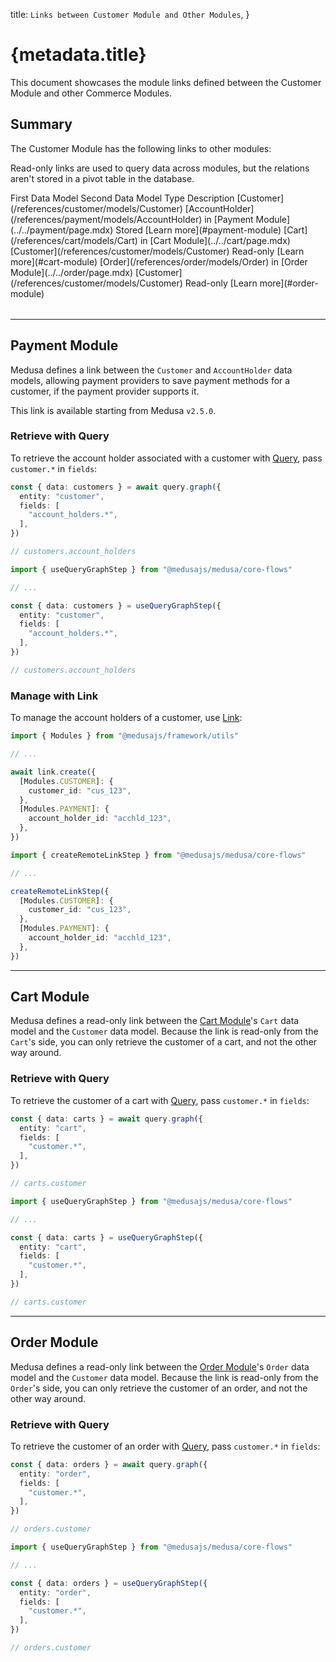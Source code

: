
  title: `Links between Customer Module and Other Modules`,
}

# {metadata.title}

This document showcases the module links defined between the Customer Module and other Commerce Modules.

## Summary

The Customer Module has the following links to other modules:

<Note title="Tip">

Read-only links are used to query data across modules, but the relations aren't stored in a pivot table in the database.

</Note>

<Table>
  <Table.Header>
    <Table.Row>
      <Table.HeaderCell>
        First Data Model
      </Table.HeaderCell>
      <Table.HeaderCell>
        Second Data Model
      </Table.HeaderCell>
      <Table.HeaderCell>
        Type
      </Table.HeaderCell>
      <Table.HeaderCell>
        Description
      </Table.HeaderCell>
    </Table.Row>
  </Table.Header>
  <Table.Body>
    <Table.Row>
      <Table.Cell>
        [Customer](/references/customer/models/Customer)
      </Table.Cell>
      <Table.Cell>
        [AccountHolder](/references/payment/models/AccountHolder) in [Payment Module](../../payment/page.mdx)
      </Table.Cell>
      <Table.Cell>
        Stored
      </Table.Cell>
      <Table.Cell>
        [Learn more](#payment-module)
      </Table.Cell>
    </Table.Row>
    <Table.Row>
      <Table.Cell>
        [Cart](/references/cart/models/Cart) in [Cart Module](../../cart/page.mdx)
      </Table.Cell>
      <Table.Cell>
        [Customer](/references/customer/models/Customer)
      </Table.Cell>
      <Table.Cell>
        Read-only
      </Table.Cell>
      <Table.Cell>
        [Learn more](#cart-module)
      </Table.Cell>
    </Table.Row>
    <Table.Row>
      <Table.Cell>
        [Order](/references/order/models/Order) in [Order Module](../../order/page.mdx)
      </Table.Cell>
      <Table.Cell>
        [Customer](/references/customer/models/Customer)
      </Table.Cell>
      <Table.Cell>
        Read-only
      </Table.Cell>
      <Table.Cell>
        [Learn more](#order-module)
      </Table.Cell>
    </Table.Row>
  </Table.Body>
</Table>


---

## Payment Module

Medusa defines a link between the `Customer` and `AccountHolder` data models, allowing payment providers to save payment methods for a customer, if the payment provider supports it.

<Note>

This link is available starting from Medusa `v2.5.0`.

</Note>

### Retrieve with Query

To retrieve the account holder associated with a customer with [Query](!docs!/learn/fundamentals/module-links/query), pass `customer.*` in `fields`:

<CodeTabs group="relation-query">
  <CodeTab label="query.graph" value="method">

```ts
const { data: customers } = await query.graph({
  entity: "customer",
  fields: [
    "account_holders.*",
  ],
})

// customers.account_holders
```

  </CodeTab>
  <CodeTab label="useQueryGraphStep" value="step">

```ts
import { useQueryGraphStep } from "@medusajs/medusa/core-flows"

// ...

const { data: customers } = useQueryGraphStep({
  entity: "customer",
  fields: [
    "account_holders.*",
  ],
})

// customers.account_holders
```

  </CodeTab>
</CodeTabs>

### Manage with Link

To manage the account holders of a customer, use [Link](!docs!/learn/fundamentals/module-links/link):

<CodeTabs group="relation-link">
  <CodeTab label="link.create" value="method">

```ts
import { Modules } from "@medusajs/framework/utils"

// ...

await link.create({
  [Modules.CUSTOMER]: {
    customer_id: "cus_123",
  },
  [Modules.PAYMENT]: {
    account_holder_id: "acchld_123",
  },
})
```

  </CodeTab>
  <CodeTab label="createRemoteLinkStep" value="step">

```ts
import { createRemoteLinkStep } from "@medusajs/medusa/core-flows"

// ...

createRemoteLinkStep({
  [Modules.CUSTOMER]: {
    customer_id: "cus_123",
  },
  [Modules.PAYMENT]: {
    account_holder_id: "acchld_123",
  },
})
```

  </CodeTab>
</CodeTabs>

---

## Cart Module

Medusa defines a read-only link between the [Cart Module](../../cart/page.mdx)'s `Cart` data model and the `Customer` data model. Because the link is read-only from the `Cart`'s side, you can only retrieve the customer of a cart, and not the other way around.

### Retrieve with Query

To retrieve the customer of a cart with [Query](!docs!/learn/fundamentals/module-links/query), pass `customer.*` in `fields`:

<CodeTabs group="relation-query">
  <CodeTab label="query.graph" value="method">

```ts
const { data: carts } = await query.graph({
  entity: "cart",
  fields: [
    "customer.*",
  ],
})

// carts.customer
```

  </CodeTab>
  <CodeTab label="useQueryGraphStep" value="step">

```ts
import { useQueryGraphStep } from "@medusajs/medusa/core-flows"

// ...

const { data: carts } = useQueryGraphStep({
  entity: "cart",
  fields: [
    "customer.*",
  ],
})

// carts.customer
```

  </CodeTab>
</CodeTabs>

---

## Order Module

Medusa defines a read-only link between the [Order Module](../../order/page.mdx)'s `Order` data model and the `Customer` data model. Because the link is read-only from the `Order`'s side, you can only retrieve the customer of an order, and not the other way around.

### Retrieve with Query

To retrieve the customer of an order with [Query](!docs!/learn/fundamentals/module-links/query), pass `customer.*` in `fields`:

<CodeTabs group="relation-query">
  <CodeTab label="query.graph" value="method">

```ts
const { data: orders } = await query.graph({
  entity: "order",
  fields: [
    "customer.*",
  ],
})

// orders.customer
```

  </CodeTab>
  <CodeTab label="useQueryGraphStep" value="step">

```ts
import { useQueryGraphStep } from "@medusajs/medusa/core-flows"

// ...

const { data: orders } = useQueryGraphStep({
  entity: "order",
  fields: [
    "customer.*",
  ],
})

// orders.customer
```

  </CodeTab>
</CodeTabs>